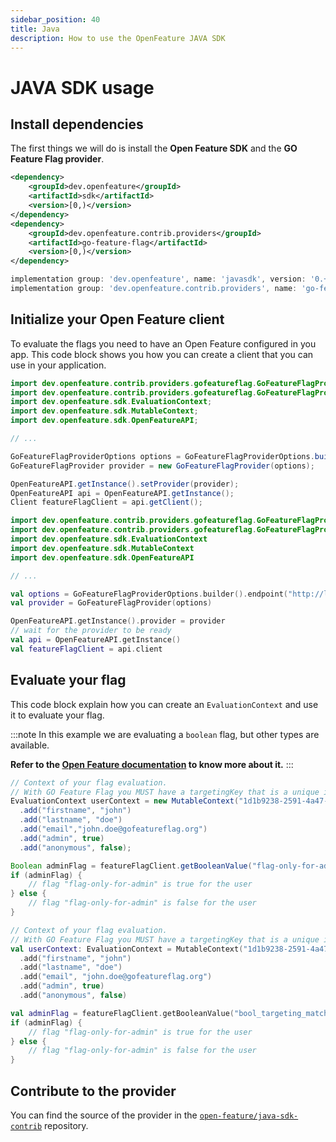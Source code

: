 ```yaml
---
sidebar_position: 40
title: Java
description: How to use the OpenFeature JAVA SDK
---
```


# JAVA SDK usage

## Install dependencies

The first things we will do is install the **Open Feature SDK** and the **GO Feature Flag provider**.

<Tabs groupId="code">
  <TabItem value="maven" label="maven">

```xml
<dependency>
    <groupId>dev.openfeature</groupId>
    <artifactId>sdk</artifactId>
    <version>[0,)</version>
</dependency>
<dependency>
    <groupId>dev.openfeature.contrib.providers</groupId>
    <artifactId>go-feature-flag</artifactId>
    <version>[0,)</version>
</dependency>
```

  </TabItem>
  <TabItem value="gradle" label="gradle">

```gradle
implementation group: 'dev.openfeature', name: 'javasdk', version: '0.+'
implementation group: 'dev.openfeature.contrib.providers', name: 'go-feature-flag', version: '0.+'
```

  </TabItem>
</Tabs>


## Initialize your Open Feature client
To evaluate the flags you need to have an Open Feature configured in you app.
This code block shows you how you can create a client that you can use in your application.

<Tabs groupId="code">
  <TabItem value="java" label="java">

```java
import dev.openfeature.contrib.providers.gofeatureflag.GoFeatureFlagProvider;
import dev.openfeature.contrib.providers.gofeatureflag.GoFeatureFlagProviderOptions;
import dev.openfeature.sdk.EvaluationContext;
import dev.openfeature.sdk.MutableContext;
import dev.openfeature.sdk.OpenFeatureAPI;

// ...

GoFeatureFlagProviderOptions options = GoFeatureFlagProviderOptions.builder().endpoint("http://localhost:1031/").build();
GoFeatureFlagProvider provider = new GoFeatureFlagProvider(options);

OpenFeatureAPI.getInstance().setProvider(provider);
OpenFeatureAPI api = OpenFeatureAPI.getInstance();
Client featureFlagClient = api.getClient();
```

 </TabItem>
  <TabItem value="kotlin" label="Kotlin">

```kotlin
import dev.openfeature.contrib.providers.gofeatureflag.GoFeatureFlagProvider
import dev.openfeature.contrib.providers.gofeatureflag.GoFeatureFlagProviderOptions
import dev.openfeature.sdk.EvaluationContext
import dev.openfeature.sdk.MutableContext
import dev.openfeature.sdk.OpenFeatureAPI

// ...

val options = GoFeatureFlagProviderOptions.builder().endpoint("http://localhost:1031/").build()
val provider = GoFeatureFlagProvider(options)

OpenFeatureAPI.getInstance().provider = provider
// wait for the provider to be ready
val api = OpenFeatureAPI.getInstance()
val featureFlagClient = api.client
```

  </TabItem>
</Tabs>


## Evaluate your flag

This code block explain how you can create an `EvaluationContext` and use it to evaluate your flag.

:::note
In this example we are evaluating a `boolean` flag, but other types are available.

**Refer to the [Open Feature documentation](https://docs.openfeature.dev/docs/reference/concepts/evaluation-api#basic-evaluation) to know more about it.**
:::

<Tabs groupId="code">
  <TabItem value="java" label="java">

```java
// Context of your flag evaluation.
// With GO Feature Flag you MUST have a targetingKey that is a unique identifier of the user.
EvaluationContext userContext = new MutableContext("1d1b9238-2591-4a47-94cf-d2bc080892f1")
  .add("firstname", "john")
  .add("lastname", "doe")
  .add("email","john.doe@gofeatureflag.org")
  .add("admin", true)
  .add("anonymous", false);

Boolean adminFlag = featureFlagClient.getBooleanValue("flag-only-for-admin", false, userContext);
if (adminFlag) {
    // flag "flag-only-for-admin" is true for the user
} else {
    // flag "flag-only-for-admin" is false for the user
}
```

 </TabItem>
  <TabItem value="kotlin" label="Kotlin">

```kotlin
// Context of your flag evaluation.
// With GO Feature Flag you MUST have a targetingKey that is a unique identifier of the user.
val userContext: EvaluationContext = MutableContext("1d1b9238-2591-4a47-94cf-d2bc080892f1")
  .add("firstname", "john")
  .add("lastname", "doe")
  .add("email", "john.doe@gofeatureflag.org")
  .add("admin", true)
  .add("anonymous", false)

val adminFlag = featureFlagClient.getBooleanValue("bool_targeting_match", false, userContext)
if (adminFlag) {
    // flag "flag-only-for-admin" is true for the user
} else {
    // flag "flag-only-for-admin" is false for the user
}
```

  </TabItem>
</Tabs>

## Contribute to the provider
You can find the source of the provider in the [`open-feature/java-sdk-contrib`](https://github.com/open-feature/java-sdk-contrib/tree/main/providers/go-feature-flag) repository.
